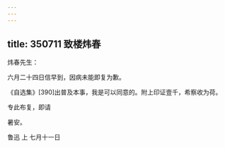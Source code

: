 ```yaml
---
---
---
```

title: 350711 致楼炜春
---




炜春先生：

六月二十四日信早到，因病未能即复为歉。

《自选集》[390]出普及本事，我是可以同意的。附上印证壹千，希察收为荷。

专此布复，即请

暑安。

鲁迅 上 七月十一日